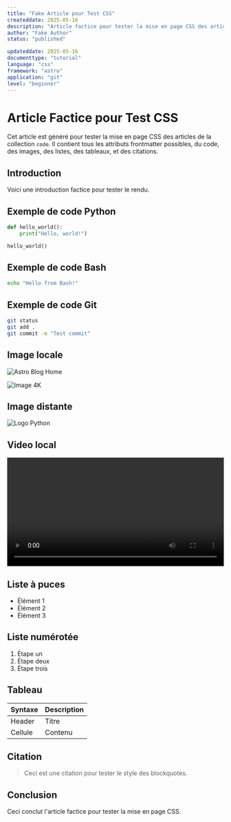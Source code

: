 ```yaml
---
title: "Fake Article pour Test CSS"
createddate: 2025-05-16
description: "Article factice pour tester la mise en page CSS des articles de code."
author: "Fake Author"
status: "published"

updateddate: 2025-05-16
documenttype: "tutorial"
language: "css"
framework: "astro"
application: "git"
level: "beginner"
---
```




# Article Factice pour Test CSS

Cet article est généré pour tester la mise en page CSS des articles de la collection `code`. Il contient tous les attributs frontmatter possibles, du code, des images, des listes, des tableaux, et des citations.

## Introduction

Voici une introduction factice pour tester le rendu.

## Exemple de code Python
```python title="test.py" {1}
def hello_world():
    print("Hello, world!")

hello_world()
```

## Exemple de code Bash
```bash title="terminal.sh"
echo "Hello from Bash!"
```

## Exemple de code Git
```bash 
git status
git add .
git commit -m "Test commit"
```

## Image locale

![Astro Blog Home](./image01.webp)

<Image src={image02} alt="Image 4K" width={800} />

## Image distante

![Logo Python](https://www.python.org/static/community_logos/python-logo.png)


## Video local
<video src="/videos/2575219-hd_1920_1080_24fps.mp4" controls width="800" style="max-width: 100%;">
  Votre navigateur ne supporte pas la vidéo.
</video>

## Liste à puces
- Élément 1
- Élément 2
- Élément 3

## Liste numérotée
1. Étape un
2. Étape deux
3. Étape trois

## Tableau
| Syntaxe | Description |
|---------|-------------|
| Header  | Titre       |
| Cellule | Contenu     |

## Citation
> Ceci est une citation pour tester le style des blockquotes.

## Conclusion

Ceci conclut l'article factice pour tester la mise en page CSS.
